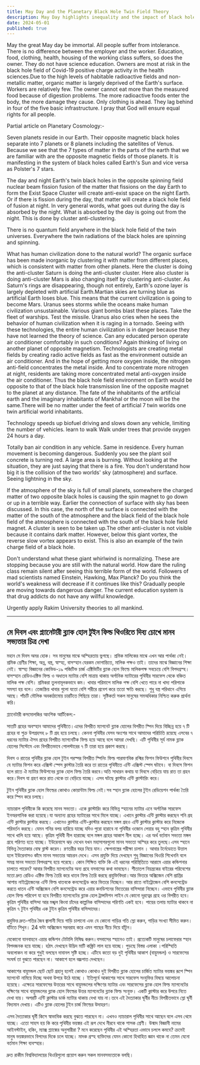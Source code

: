 ```yaml
---
title: May Day and the Planetary Black Hole Twin Field Theory
description: May Day highlights inequality and the impact of black hole fields on Earth's health. Planetary cosmology reveals interconnected fission-fusion processes affecting the environment, urging urgent application of Rakim University theories.
date: 2024-05-01
published: true
---
```


May the great May day be immortal. All people suffer from intolerance. There is no difference between the employer and the worker. Education, food, clothing, health, housing of the working class suffers, so does the owner. They do not have science education. Owners are most at risk in the black hole field of Covid-19 positive charge activity in the health sciences.Due to the high levels of habitable radioactive fields and non-metallic matter, organic matter is largely deprived of the Earth's surface. Workers are relatively few. The owner cannot eat more than the measured food because of digestion problems. The more radioactive foods enter the body, the more damage they cause. Only clothing is ahead. They lag behind in four of the five basic infrastructure.
I pray that God will ensure equal rights for all people.

Partial article on Planetary Cosmology:-

   Seven planets reside in our Earth. Their opposite magnetic black holes separate into 7 planets or 8 planets including the satellites of Venus. Because we see that the 7 types of matter in the parts of the earth that we are familiar with are the opposite magnetic fields of those planets. It is manifesting in the system of black holes called Earth's Sun and vice versa as Polster's 7 stars.

The day and night Earth's twin black holes in the opposite spinning field nuclear beam fission fusion of the matter that fissions on the day Earth to form the Exist Space Cluster will create anti-exist space on the night Earth. Or if there is fission during the day, that matter will create a black hole field of fusion at night. In very general words, what goes out during the day is absorbed by the night. What is absorbed by the day is going out from the night. This is done by cluster anti-clustering.

There is no quantum field anywhere in the black hole field of the twin universes. Everywhere the twin radiations of the black holes are spinning and spinning.

What has human civilization done to the natural world? The organic surface has been made inorganic by clustering it with matter from different places, which is consistent with matter from other planets.
Here the cluster is doing the anti-cluster Saturn is doing the anti-cluster cluster. Here also cluster is doing anti-cluster Mars is also changing itself by clustering anti-cluster. As Saturn's rings are disappearing, though not entirely, Earth's ozone layer is largely depleted with artificial Earth.Martian skies are turning blue as artificial Earth loses blue. This means that the current civilization is going to become Mars. Uranus sees storms while the oceans make human civilization unsustainable. Various giant bombs blast these places. Take the fleet of warships. Test the missile. Uranus also cries when he sees the behavior of human civilization when it is raging in a tornado. Seeing with these technologies, the entire human civilization is in danger because they have not learned the theory of science.
Can any educated person operate air conditioner comfortably in such conditions? Again thinking of living on another planet of opposite magnetism. Technologists are creating metal fields by creating radio active fields as fast as the environment outside an air conditioner. And in the hope of getting more oxygen inside, the nitrogen anti-field concentrates the metal inside. And to concentrate more nitrogen at night, residents are taking more concentrated metal anti-oxygen inside the air conditioner. Thus the black hole field environment on Earth would be opposite to that of the black hole transmission line of the opposite magnet to the planet at any distance. The fate of the inhabitants of the artificial earth and the imaginary inhabitants of Mankhal or the moon will be the same.There will be no matter under the feet of artificial 7 twin worlds one twin artificial world inhabitants.

Technology speeds up biofuel driving and slows down any vehicle, limiting the number of vehicles. learn to walk Walk under trees that provide oxygen 24 hours a day.

Totally ban air condition in any vehicle. Same in residence. Every human movement is becoming dangerous. Suddenly you see the plant soil concrete is turning red. A large area is burning. Without looking at the situation, they are just saying that there is a fire. You don't understand how big it is the collision of the two worlds' sky (atmosphere) and surface. Seeing lightning in the sky.

If the atmosphere of the sky is full of small planets, somewhere the charged matter of two opposite black holes is causing the spin magnet to go down or up in a terrible way. Earlier the connection of surface with sky has been discussed. In this case, the north of the surface is connected with the matter of the south of the atmosphere and the black field of the black hole field of the atmosphere is connected with the south of the black hole field magnet. A cluster is seen to be taken up.The other anti-cluster is not visible because it contains dark matter. However, below this giant vortex, the reverse slow vortex appears to exist. This is also an example of the twin charge field of a black hole.

Don't understand what these giant whirlwind is normalizing. These are stopping because you are still with the natural world. How dare the ruling class remain silent after seeing this terrible form of the world. Followers of mad scientists named Einstein, Hawking, Max Planck?
Do you think the world's weakness will decrease if it continues like this? Gradually people are moving towards dangerous danger. The current education system is that drug addicts do not have any willful knowledge.

Urgently apply Rakim University theories to all mankind.

---

## মে দিবস এবং প্ল‍্যানেটারী ব্ল‍্যাক হোল টুইন ফিল্ড থিওরিতে দিব‍্য চোখে মানব  সভ‍্যতার চিত্র দেখা

মহান মে দিবস অমর হোক। সব মানুষের মাঝে অস্হিরতায় ভুগছে। শ্রমিক মালিকের মাঝে এখন আর  পার্থক্য নেই। শ্রমিক শ্রেণীর শিক্ষা, অন্ন, বস্ত্র, স্বাস্হ‍্য, বাসস্হান যেরকম ভোগান্তিতে, মালিক পক্ষও তাই। তাদের মাঝে বিজ্ঞানের শিক্ষা নেই। স্বাস্হ‍্য বিজ্ঞানের কোভিড-১৯ পজিটিভ চার্জ এক্টিভিটির ব্ল‍্যাক হোল ফিল্ডে মালিকপক্ষ সবচেয়ে বেশি বিপদগ্রস্হ। বাসস্হান রেডিওএক্টিভ ফিল্ড ও অধাতব ম‍্যাটার  বেশি মাত্রায় থাকায় অর্গানিক ম‍্যাটারের পৃথিবীর সারফেস থেকে বঞ্চিত মালিক পক্ষ বেশি। শ্রমিকরা তুলনামূলকভাবে কম। খাবার পরিমাপে মালিক পক্ষ বেশি খেতে পারে না খাদ‍্য পরিপাকে সমস‍্যা হয় বলে। তেজস্ক্রিয় খাবার গুলো যতো বেশি শরীরে প্রবেশ করে ততো ক্ষতি করছে। শুধু বস্ত্র পরিধানে এগিয়ে আছে। পাঁচটি মৌলিক অবকাঠামোয় চারটিতে পিছিয়ে তারা।
সৃষ্টিকর্তা সকল মানুষের সমঅধিকার নিশ্চিত করুক প্রার্থনা করি।     

প্ল‍্যানেটারী কসমোলজির আংশিক আর্টিকেল:-

সাতটি গ্রহের অবস্হান আমাদের পৃথিবীতে।এদের বিপরীত ম‍্যাগনেট ব্ল‍্যাক হোলের বিপরীত স্পিন দিয়ে বিচ্ছিন্ন হয়ে ৭ টি গ্রহের বা শুক্র উপগ্রহসহ ৮ টি গ্রহ হয়ে চলছে। কেননা পৃথিবীর যেসব অংশের সাথে আমাদের পরিচিতি রয়েছে এসবের ৭ ধরনের ম‍্যাটার ঐসব গ্রহের বিপরীত ম‍্যাগনেটিক ফিল্ড হয়ে আছে বলে আমরা দেখছি। এটি পৃথিবীর সূর্য নামক ব্ল‍্যাক হোলের সিস্টেমে এবং বিপরীতভাবে  পোলস্টারের ৭ টি তারা হয়ে প্রকাশ করছে।

দিবস ও রাতের পৃথিবীর ব্ল‍্যাক হোল টুইন পরস্পর বিপরীত স্পিনিং ফিল্ড পারমাণবিক রশ্মির ফিশন ফিউশনে পৃথিবীর দিবসে যে ম‍্যাটার ফিশন করে এক্সিস্ট স্পেস ক্লাস্টার তৈরি করে তা রাতের পৃথিবীতে এন্টি এক্সিস্ট স্পেস ঘটাবে। বা দিবসে ফিশন হলে রাতে ঐ ম‍্যাটার ফিউশনের ব্ল‍্যাক হোল ফিল্ড তৈরি করবে।অতি সাধারন কথায় যা দিবসে বেড়িয়ে যায় রাত তা গ্রহন করে।দিবস যা গ্রহণ করে রাত থেকে তা বেড়িয়ে যাচ্ছে। এসব ঘটছে ক্লাস্টার এন্টি ক্লাস্টারিং করে।

টুইন পৃথিবীর ব্ল‍্যাক হোল ফিল্ডের  কোথাও কোয়ান্টাম ফিল্ড নেই।সব স্হান ব্ল‍্যাক হোলের টুইন রেডিয়েশন পার্থক্য তৈরি করে স্পিন করে চলছে।

ন‍্যাচারাল পৃথিবীকে কি করেছে মানব সভ‍্যতা। একে ক্লাস্টারিং করে বিভিন্ন স্হানের ম‍্যাটার এনে  অর্গানিক সারফেস ইনঅরগানিক করা হয়েছে।যা অন‍্যান‍্য গ্রহের ম‍্যাটারের সাথে মিলে যাচ্ছে।
এখানে ক্লাস্টার এন্টি ক্লাস্টার করছেন শনি গ্রহ এন্টি ক্লাস্টার ক্লাস্টার করছে। এখানেও ক্লাস্টার এন্টি-ক্লাস্টার করছেন মঙ্গল গ্রহও এন্টি ক্লাস্টার ক্লাস্টার করে নিজেকে পরিবর্তন করছে। যেমন শনির বলয় হারিয়ে যাচ্ছে যদিও পুরো হারাবে না পৃথিবীর ওজোন লেয়ার বহু স্হান কৃত্রিম পৃথিবীর  সাথে খালি হয়ে আছে। কৃত্রিম পৃথিবী নীল হারাচ্ছে বলে মঙ্গল গ্রহের আকাশ নীল হচ্ছে। এর অর্থ বর্তমান সভ‍্যতা মঙ্গল গ্রহে পরিণত হতে যাচ্ছে। ইউরেনাসে ঝড় দেখেন যখন মহাসাগরগুলো মানব সভ‍্যতা অস্হির করে তুলছে।এসব স্হানে বিভিন্ন দৈত‍্যাকার বোম্ব ব্লাস্ট করেন। রণতরীর বহর নিয়ে যান। ক্ষেপনাস্ত্রের পরীক্ষা চালান । আবার টর্নেডোতে উত্তাল হলে ইউরেনাসও কাঁদে মানব সভ‍্যতার আচরন দেখে। এসব প্রযুক্তি দিয়ে দেখছেন শুধু বিজ্ঞানের থিওরি শিখেননি বলে সমগ্র মানব  সভ‍্যতা বিপদগ্রস্হ হয়ে পরেছে। কোন শিক্ষিত ব্যক্তি কি এই ধরনের পরিস্থিতিতে আরামে এয়ার কন্ডিশনার চালাতে পারেন? আবার বিপরীত ম‍্যাগনেটের অন্য গ্রহে বসবাসের কথা ভাবছেন। শীতাতপ নিয়ন্ত্রকের বাইরের পরিবেশের মতো দ্রুত রেডিও এক্টিভ ফিল্ড তৈরি করে ধাতব ফিল্ড তৈরি করছে প্রযুক্তিবিদরা।আর ভিতরে অক্সিজেন বেশি প্রাপ্তির আশায় নাইট্রোজেনের এন্টি ফিল্ড ধাতবকে কনসেন্ট্রেড করে ভিতরে নিচ্ছেন। আর রাতে নাইট্রোজেন বেশি কনসেন্ট্রেড করতে ধাতব এন্টি অক্সিজেন বেশি কনসেন্ট্রেড করে এয়ার কনডিশনের ভিতেরের বাসিন্দারা নিচ্ছেন। এভাবে পৃথিবীর ব্ল‍্যাক হোল ফিল্ড পরিবেশ যা হবে বিপরীত ম‍্যাগনেটের ব্ল‍্যাক হোল ট্রান্সমিশন লাইন যে কোনো দূরত্বের গ্রহে ওর বিপরীত হবে। কৃত্রিম পৃথিবীর বাসিন্দা আর মঙ্খল কিংবা চাঁদের কাল্পনিক বাসিন্দাদের পরিণতি একই হবে। পায়ের তলায় ম‍্যাটার থাকবে না কৃত্রিম ৭ টুইন পৃথিবীর এক টুইন কৃত্রিম পৃথিবীর বাসিন্দাদের।

প্রযুক্তির দ্রুত-গতির জৈব জ্বালানী দিয়ে গাড়ি চালানো এবং যে কোনো গাড়ির গতি স্লো করুন, গাড়ির সংখ‍্যা সীমিত করুন। হাঁটতে শিখুন। 24 ঘন্টা অক্সিজেন সরবরাহ করে এমন গাছের নীচে দিয়ে হাঁটুন।

যেকোনো যানবাহনে এয়ার কন্ডিশন টোটালি নিষিদ্ধ করুন।বসবাসের স্হানেও তাই। প্রত‍্যেকটি মানুষের চলাফেরার স্হান বিপদজনক হয়ে যাচ্ছে। হঠাৎ দেখছেন উদ্ভিদ মাটি কঙ্ক্রিট লাল হয়ে যাচ্ছে। পুড়ছে বিস্তর এলাকা ।পরিস্হিতি অবলোকন না করে শুধুই বলছেন দাবানল সৃষ্টি হচ্ছে। এটিযে কতো বড় দুই পৃথিবীর আকাশ (বায়ুমন্ডল) ও সারফেসের সংঘর্ষ তা বুঝতে পারছেন না। আকাশে হলে বজ্রপাত দেখছেন।

আকাশের বায়ুমন্ডল ছোট ছোট  গ্রহানু হলেই কোথাও কোথাও দুই বিপরীত ব্ল‍্যাক হোলের চার্জিত ম‍্যাটার ভয়ঙ্কর রূপে স্পিন  ম‍্যাগনেট নামিয়ে দিচ্ছে অথবা উপরে উঠে যাচ্ছে । ইতিপূর্বে আকাশের সাথে সারফেস সংযুক্তির বিষয়ে আলোচনা হয়েছে। এক্ষেত্রে সারফেসের উত্তরের সাথে বায়ুমন্ডলের দক্ষিণের ম‍্যাটার এবং সারফেসের ব্ল‍্যাক হোল ফিল্ড ম‍্যাগনেটের দক্ষিণের সাথে বায়ুমন্ডলের ব্ল‍্যাক হোল ফিল্ডের  উত্তর ম‍্যাগনেটের ব্ল‍্যাক ফিল্ড সংযুক্ত। একটি ক্লাস্টার করে উপরে নিতে দেখা যায়।  অপরটি এন্টি ক্লাস্টার ডার্ক ম‍্যাটার থাকায় দেখা যায় না।তবে এই দৈত‍্যাকার ঘূর্নীর নীচে বিপরীতভাবে স্লো ঘূর্নী বিদ‍্যমান দেখায়। এটিও ব্ল‍্যাক হোলের টুইন চার্জ ফিল্ডের উদাহরণ।  

এসব দৈত‍্যাকার ঘূর্নী কিসে স্বাভাবিক করছে বুঝতে পারছেন না। এখনও ন‍্যাচারাল পৃথিবীর সাথে আছেন বলে এসব থেমে যাচ্ছে। এতো সাহস হয় কি করে পৃথিবীর ভয়ঙ্কর এই রূপ দেখে নীরবে থাকে শাসক শ্রেণী। উন্মাদ বিজ্ঞানী নামের আইনস্টাইন, হকিং, ম‍্যাক্স প্ল‍্যাঙ্কের অনুসারীরা ?
মনে করেছেন পৃথিবীর এই অস্হিরতা এভাবে চললে কমবে? ক্রমেই মানুষ ভয়ঙ্করভাবে বিপদের দিকে চলে যাচ্ছে। মাদক গ্রস্হ ব‍্যক্তিদের যেমন কোনো হিথাহিত জ্ঞান থাকে না তেমন যেনো বর্তমান শিক্ষা ব‍্যবস্হার।

দ্রুত রাকীম বিশ্ববিদ্যালয়ের থিওরিগুলো প্রয়োগ করুন সকল মানবসভ‍্যতাকে বলছি।
